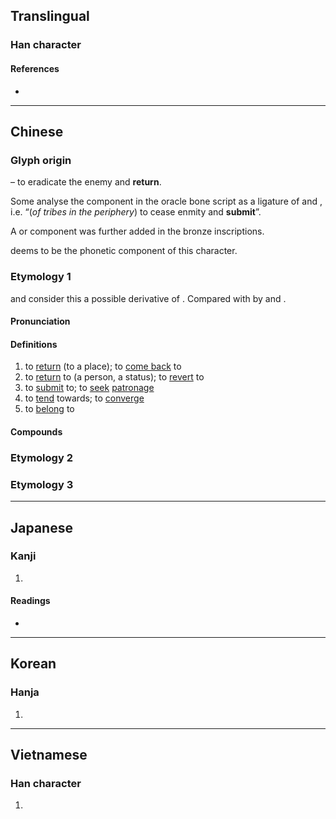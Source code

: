 {{also|帰|归}}
{{character info/new}}
==Translingual==
{{Han simplified forms|歸|帰|归}}

===Han character===
{{Han char|rn=77|rad=止|as=14|sn=18|four=27127|canj=HMSMB|ids=⿰⿱𠂤止帚}}

====References====
* {{Han ref|kx=0578.070|dkj=16349|dj=0968.180|hdz=21446.150|uh=6B78|ud=27512|bh=C26B|bd=49771}}

----

==Chinese==
{{zh-forms|s=归|alt=㱕,帰}}

===Glyph origin===
{{Han etyl}}
{{Han compound|𠂤|帚|ls=i|t1=ancient form of {{zh-l|*師|troops}}|t2=broom; sweep}} – to eradicate the enemy and '''return'''.

Some analyse the {{lang|zh|帚}} component in the oracle bone script as a ligature of {{zh-l|*止|to stop, to cease}} and {{zh-l|*方|peripheral tribes}}, i.e. “(''of tribes in the periphery'') to cease enmity and '''submit'''”.

A {{zh-l|*止|foot}} or {{zh-l|*辵|walking}} component was further added in the bronze inscriptions.

''{{w|Shuowen}}'' deems {{och-l|𠂤}} to be the phonetic component of this character.

===Etymology 1===
{{zh-ref|Starostin}} and {{zh-ref|Schuessler (2007)}} consider this a possible derivative of {{och-l|回|to revolve; to return}}. Compared with {{cog|bo|འཁོར||circle; turn; to turn round; to return}} by {{zh-ref|Xue (2001)}} and {{zh-ref|Wang (2007)}}.

====Pronunciation====
{{zh-pron
|m=guī
|m-s=
|c=gwai1
|c-t=
|g=
|h=pfs=kûi
|j=
|md=gŭi
|mn=kui
|mn-t=
|w=1jy,1kue
|w_note=1jy - colloquial ({{zh-l|*歸去}}); 1kue - literary
|x=
|mc=y
|oc=y
|cat=v
}}

====Definitions====
{{zh-hanzi}}

# to [[return]] (to a place); to [[come back]] to
# to [[return]] to (a person, a status); to [[revert]] to
# to [[submit]] to; to [[seek]] [[patronage]]
# to [[tend]] towards; to [[converge]]
# to [[belong]] to

====Compounds====
{{zh-der|當歸|歸案|歸併|歸程|歸除|歸檔|歸隊|歸附|歸根|歸根結底|歸根結柢|歸公|歸功|歸國|歸國華僑|歸航|歸化|歸還|歸回|歸集|歸結|歸咎|歸聚|歸客|歸口|歸來|歸理|歸攏|歸路|歸謬法|歸納|歸納法|歸納推理|歸期|歸僑|歸去|歸入|歸屬|歸屬感|歸順|歸宿|歸天|歸田|歸途|歸西|歸降|歸向|歸心|歸心似箭|歸心者|歸省|歸依|歸隱|歸於|歸藏|歸著/归着|歸真|歸真返璞|歸整|歸置|歸終|歸舟|歸總|歸罪|三不歸|三歸|三歸依|不如歸|不如歸去|不歸|不歸路|久假不歸|九九歸一|九九歸原|九歸|于歸|人心所歸|休牛歸馬|來歸|依歸|全受全歸|劃歸|北回歸線|北迴歸線|南回歸線|南迴歸線|原璧歸趙|去邪歸正|反璞歸真|反邪歸正|同歸|同歸於盡|同歸殊途|四海歸心|回歸|回歸年|回歸潮|回歸熱|回歸線|大歸|天下歸心|天命有歸|天與人歸|完璧歸趙|實至名歸|拂袖而歸|指歸|挈屐而歸|掛冠歸里|推輦歸里|撒手歸去|收歸|收歸國有|改土歸流|改邪歸正|放牛歸馬|放虎歸山|早出晚歸|星行夜歸|春歸|春歸人老|時望所歸|晚歸|晝錦榮歸|書歸正傳|東歸|柯爛忘歸|棄官歸田|棄官歸鄉|棄邪歸正|榮歸|樂而忘歸|歷劫歸來|歸之若水|歸人|歸仁|歸伍|歸休|歸位|歸俗|歸元|歸全反真|歸勘|歸化植物|歸去來兮|歸去來辭|歸向導引|歸命|歸因|歸國學人|歸坐|歸墟|歸奇顧怪|歸女|歸子|歸宗|歸家|歸寢|歸寧|歸就|歸山|歸巢|歸市|歸帆|歸帳路頭|歸心如箭|歸忱|歸房|歸暮|歸有光|歸服|歸本|歸林|歸根究柢|歸棹|歸止|歸正|歸正反本|歸流|歸煙|歸煞|歸真反璞|歸真證果|歸神|歸福|歸竅|歸籍|歸綏|歸綏市|歸義|歸老|歸老菟裘|歸耕|歸著|歸葬|歸號|歸裡包堆|歸計|歸誠|歸趙|歸趨|歸農|歸遺細君|歸陰|歸零|歸面|歸類|歸餘|歸首|歸馬放牛|歸骨|歸齊|殊塗同歸|殊致同歸|殊路同歸|殊途同歸|水落歸槽|江海同歸|涓滴歸公|滿載而歸|漲價歸公|無家可歸|物歸原主|物歸舊主|率土歸心|生寄死歸|異路同歸|異途同歸|白首同歸|白首空歸|白馬歸周|百川歸海|眾望所歸|眾望攸歸|眾望有歸|眾毀所歸|眾目所歸|矯邪歸正|視死如歸|視死若歸|福壽全歸|萬境歸空|秦庭歸璧|秭歸|終歸|經宿不歸|縱虎歸山|總歸|罪有攸歸|羝乳得歸|老女歸宗|自拔來歸|舊燕歸巢|華表鶴歸|落葉歸根|葉落歸根|葉落歸秋|虛往實歸|血不歸經|血本無歸|衣錦榮歸|西歸|解甲歸田|解組歸田|言歸于好|言歸和好|言歸於好|言歸正傳|認祖歸宗|謁歸|責有攸歸|賓至如歸|賦歸|赴死如歸|返璞歸真|返老歸童|遊騎無歸|遲歸|鎩羽而歸|飛歸|駕鶴西歸}}

===Etymology 2===
{{zh-see|愧|v}}

===Etymology 3===
{{zh-see|饋|v}}

----

==Japanese==
{{ja-kanji forms|帰|歸}}

===Kanji===
{{ja-kanji|grade=|rs=止14|shin=帰}}

# {{defn|lang=ja|sort=止14}}

====Readings====
* {{ja-readings|on=[[き]] (ki), [[ぎ]] (gi)|kun=[[とつぐ]] (totsugu), [[ゆく]] (yuku), [[かえる]] (kaeru)}}

----

==Korean==

===Hanja===
{{ko-hanja|hangeul=[[귀]], [[궤]]|eumhun=|rv=gwi, gwe|mr=kwi, kwe|y=kwi, kwey}}

# {{defn|lang=ko|sort=止14}}

----

==Vietnamese==

===Han character===
{{vi-hantu|[[qui]], [[quy]]|rs=止14}}

# {{defn|lang=vi|sort=止14}}